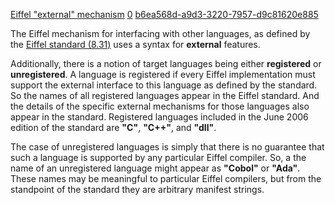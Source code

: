 [[Property:title|Eiffel "external" mechanism]]
[[Property:weight|0]]
[[Property:uuid|b6ea568d-a9d3-3220-7957-d9c81620e885]]
{{UnderConstruction}}


The Eiffel mechanism for interfacing with other languages, as defined by the [[ECMA Standard 367|Eiffel standard (8.31)]] uses a syntax for '''external''' features. 

Additionally, there is a notion of target languages being either '''registered''' or '''unregistered'''. A language is registered if every Eiffel implementation must support the external interface to this language as defined by the standard. So the names of all registered languages appear in the Eiffel standard. And the details of the specific external mechanisms for those languages also appear in the standard. Registered languages included in the June 2006 edition of the standard are '''"C"''', '''"C++"''', and '''"dll"'''. 

The case of unregistered languages is simply that there is no guarantee that such a language is supported by any particular Eiffel compiler. So, a the name of an unregistered language might appear as '''"Cobol"''' or '''"Ada"'''. These names may be meaningful to particular Eiffel compilers, but from the standpoint of the standard they are arbitrary manifest strings. 

 


 

